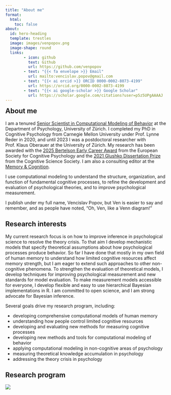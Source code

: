 ---
title: "About me"
format: 
  html:
    toc: false
about:
  id: hero-heading
  template: trestles
  image: images/venpopov.png
  image-shape: round
  links:
        - icon: github
          text: Github
          url: https://github.com/venpopov
        - text: "{{< fa envelope >}} Email"
          url: mailto:vencislav.popov@gmail.com
        - text: "{{< ai orcid >}} ORCID 0000-0002-8073-4199"
          url: https://orcid.org/0000-0002-8073-4199
        - text: "{{< ai google-scholar >}} Google Scholar"
          url: https://scholar.google.com/citations?user=p5z5UPgAAAAJ
---

::: {#hero-heading}
<h2 style="margin-top: 0;">About me</h2>

I am a tenured [Senior Scientist in Computational Modeling of Behavior](https://www.psychology.uzh.ch/en/areas/nec/compmod/popov.html) at the Department of Psychology, University of Zürich. I completed my PhD in Cognitive Psychology from Carnegie Mellon University under Prof. Lynne Reder in 2020, and until 2023 I was a postdoctoral researcher with Prof. Klaus Oberauer at the University of Zürich. My research has been awarded with the [2025 Bertelson Early Career Award](https://www.escop.eu/awards-en-funding/past-award-recipients/bertelson-award) from the European Society for Cognitive Psychology and the [2021 Glushko Dissertation Prize](https://cognitivesciencesociety.org/glushko-dissertation-prize/) from the Cognitive Science Society. I am also a consulting editor at the [Memory & Cognition](https://link.springer.com/journal/13421/editors).

I use computational modeling to understand the structure, organization, and function of fundamental cognitive processes, to refine the development and evaluation of psychological theories, and to improve psychological measurement.

I publish under my full name, Vencislav Popov, but Ven is easier to say and remember, and as people have noted, “Oh, Ven, like a Venn diagram!”

## Research interests

My current research focus is on how to improve inference in psychological science to resolve the theory crisis. To that aim I develop mechanistic models that specify theoretical assumptions about how psychological processes produce behavior. So far I have done that mostly in my own field of human memory to understand how limited cognitive resources affect memory strength, but I am eager to extend such approaches to other non-cognitive phenomena. To strengthen the evaluation of theoretical models, I develop techniques for improving psychological measurement and new standards for model evaluation. To make measurement models accessible for everyone, I develop flexible and easy to use hierarchical Bayesian implementations in R. I am committed to open science, and I am strong advocate for Bayesian inference.

Several goals drive my research program, including:

-   developing comprehensive computational models of human memory
-   understanding how people control limited cognitive resources
-   developing and evaluating new methods for measuring cognitive processes
-   developing new methods and tools for computational modeling of behavior
-   applying computational modeling in non-cognitive areas of psychology
-   measuring theoretical knowledge accumulation in psychology
-   addressing the theory crisis in psychology
:::

## Research program

![](images/research_breath.svg){fig-align="center"}
